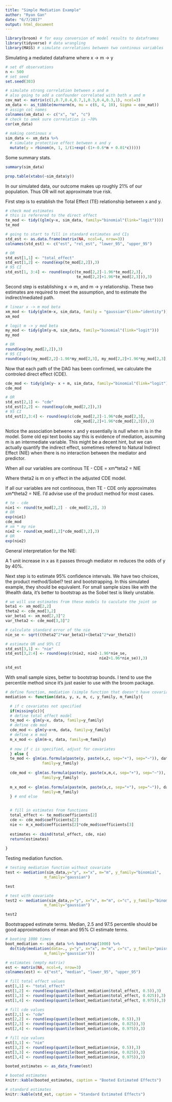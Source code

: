 ```yaml
---
title: "Simple Mediation Example"
author: "Ryan Gan"
date: "6/7/2017"
output: html_document
---
```




```r
library(broom) # for easy conversion of model results to dataframes
library(tidyverse) # data wrangling
library(MASS) # simulate correlations between two continous variables
```

Simulating a mediated dataframe where x -> m -> y

```r
# set df observations
n <- 500
# set seed
set.seed(303)

# simulate strong correlation between x and m 
# also going to add a confounder correlated with both x and m
cov_mat <- matrix(c(1,0.7,0.4,0.7,1,0.3,0.4,0.3,1), ncol=3)
xm_data <- as_tibble(mvrnorm(n, mu = c(6, 4, 10), Sigma = cov_mat))
# assign col names
colnames(xm_data) <- c("x", "m", "c")
# check to amek sure correlation is ~70%
cor(xm_data)
 
# making continous x
sim_data <- xm_data %>% 
  # simulate protective effect between x and y
  mutate(y = rbinom(n, 1, 1/(1+exp(-(1+-0.6*m + 0.01*c)))))
```

Some summary stats.

```r
summary(sim_data)

prop.table(xtabs(~sim_data$y))
```

In our simulated data, our outcome makes up roughly 21% of our population. Thus OR will not approximate true risk.

First step is to establish the Total Effect (TE) relationship between x and y.

```r
# check mod estimates
# this is referered to the direct effect
te_mod <- tidy((glm(y~x, sim_data, family="binomial"(link="logit"))))
te_mod

# going to start to fill in standard estimates and CIs
std_est <- as.data.frame(matrix(NA, ncol=4, nrow=3))
colnames(std_est) <- c("est", "rel_est", "lower_95", "upper_95")

# OR
std_est[1,1] <- "total_effect"
std_est[1,2] <- round(exp(te_mod[2,2]),3)
# 95 CI
std_est[1, 3:4] <- round(exp(c(te_mod[2,2]-1.96*te_mod[2,3],
                               te_mod[2,2]+1.96*te_mod[2,3])),3)
```

Second step is establishing x -> m, and m -> y relationship. These two estimates are required to meet the assumption, and to estimate the indirect/mediated path.

```r
# linear x -> m mod beta
xm_mod <- tidy(glm(m~x, sim_data, family = "gaussian"(link="identity")))
xm_mod

# logit m -> y mod beta
my_mod <- tidy(glm(y~m, sim_data, family="binomial"(link="logit")))
my_mod

# OR
round(exp(my_mod[2,2]),3)
# 95 CI
round(exp(c(my_mod[2,2]-1.96*my_mod[2,3], my_mod[2,2]+1.96*my_mod[2,3])),3)
```

Now that each path of the DAG has been confirmed, we calculate the controled direct effect (CDE).

```r
cde_mod <- tidy(glm(y~ x + m, sim_data, family="binomial"(link="logit")))  
cde_mod

# OR
std_est[2,1] <- "cde"
std_est[2,2] <- round(exp(cde_mod[2,2]),3)
# 95 CI
std_est[2,3:4] <- round(exp(c(cde_mod[2,2]-1.96*cde_mod[2,3],
                              cde_mod[2,2]+1.96*cde_mod[2,3])),3)
```

Notice the association betwene x and y essentially is null when m is in the model. Some old epi text books say this is evidence of mediation, assuming m is an intermediate variable. This might be a decent hint, but we can actually quantify the indirect effect, sometimes refered to Natural Indirect Effect (NIE) when there is no interaction between the mediator and predictor.

When all our variables are continous TE - CDE = xm*teta2 = NIE

Where theta2 is m on y effect in the adjusted CDE model.

If all our variables are not continoous, then TE - CDE only approximates xm*theta2 = NIE. I'd advise use of the product method for most cases.

```r
# te - cde
nie1 <- round(te_mod[2,2] - cde_mod[2,2], 3) 
# OR
exp(nie1)
cde_mod
# xm * my nie
nie2 <- round(xm_mod[2,2]*cde_mod[3,2],3)
# OR
exp(nie2)
```

General interpretation for the NIE:

A 1 unit increase in x as it passes through mediator m reduces the odds of y by 40%.

Next step is to estimate 95% confidence intervals. We have two choices, the product method/Sobel? test and bootstrapping. In this simulated example, they should be equivalent. For small sample sizes like with the 9health data, it's better to bootstrap as the Sobel test is likely unstable.

```r
# we will use estimates from these models to caculate the joint se
beta1 <- xm_mod[2,2]
theta2 <- cde_mod[3,2]
var_beta1 <- xm_mod[2,3]^2
var_theta2 <- cde_mod[3,3]^2

# calculate standard error of the nie
nie_se <- sqrt((theta2^2*var_beta1)+(beta1^2*var_theta2))

# estimate OR and 95% CI
std_est[3,1] <- "nie"
std_est[3,2:4] <- round(exp(c(nie2, nie2-1.96*nie_se, 
                                         nie2+1.96*nie_se)),3)

std_est
```

With small sample sizes, better to bootstrap bounds. I tend to use the percentile method since it's just easier to use with the broom package.

```r
# define function, mediation (simple function that doesn't have covariate)
mediation <- function(data, y, x, m, c, y_family, m_family){

  # if c covariates not specified
  if(missing(c)){
  # define total effect model
  te_mod <- glm(y~x, data, family=y_family)
  # define cde mod
  cde_mod <- glm(y~x+m, data, family=y_family)
  # define x m mod
  m_x_mod <- glm(m~x, data, family=m_family)
  
  # now if c is specified, adjust for covariates
  } else {  
  te_mod <- glm(as.formula(paste(y, paste(x,c, sep="+"), sep="~")), data,
                family=y_family)
  
  cde_mod <- glm(as.formula(paste(y, paste(x,m,c, sep="+"), sep="~")), data,
                family=y_family)
  
  m_x_mod <- glm(as.formula(paste(m, paste(x,c, sep="+"), sep="~")), data,
                family=m_family)
  } # end else


  # fill in estimates from functions
  total_effect <- te_mod$coefficients[2]
  cde <- cde_mod$coefficients[2]
  nie <- m_x_mod$coefficients[2]*cde_mod$coefficients[3]
 
  estimates <- cbind(total_effect, cde, nie)
  return(estimates)
 
}
```


Testing mediation function.

```r
# testing mediation function without covariate
test <- mediation(sim_data,y="y", x="x", m="m", y_family="binomial",
                 m_family="gaussian")

test

# test with covariate
test2 <- mediation(sim_data,y="y", x="x", m="m", c="c", y_family="binomial",
                 m_family="gaussian")

test2
```


Bootstrapped estimate terms. Median, 2.5 and 97.5 percentile should be good approximations of mean and 95% CI estimate terms.

```r
# booting 1000 times 
boot_mediation <- sim_data %>% bootstrap(1000) %>% 
  do(tidy(mediation(data=., y="y", x="x", m="m", c="c", y_family="poisson",
                 m_family="gaussian")))

# estimates (empty matrix)
est <- matrix(NA, ncol=4, nrow=3) 
colnames(est) <- c("est", "median", "lower_95", "upper_95")

# fill total effect values
est[1,1] <- "total_effect"
est[1,2] <- round(exp(quantile(boot_mediation$total_effect, 0.5)),3)
est[1,3] <- round(exp(quantile(boot_mediation$total_effect, 0.025)),3)
est[1,4] <- round(exp(quantile(boot_mediation$total_effect, 0.975)),3)

# fill cde values
est[2,1] <- "cde"
est[2,2] <- round(exp(quantile(boot_mediation$cde, 0.5)),3)
est[2,3] <- round(exp(quantile(boot_mediation$cde, 0.025)),3)
est[2,4] <- round(exp(quantile(boot_mediation$cde, 0.975)),3)

# fill nie values
est[3,1] <- "nie"
est[3,2] <- round(exp(quantile(boot_mediation$nie, 0.5)),3)
est[3,3] <- round(exp(quantile(boot_mediation$nie, 0.025)),3)
est[3,4] <- round(exp(quantile(boot_mediation$nie, 0.975)),3)

booted_estimates <- as_data_frame(est)

# booted estimates
knitr::kable(booted_estimates, caption = "Booted Estimated Effects")

# standard estimates
knitr::kable(std_est, caption = "Standard Estimated Effects")
```

